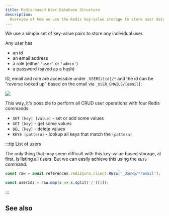 ```yaml
---
title: Redis-based User Database Structure
description:
  Overview of how we use the Redis key-value storage to store user data.
---
```


<!--
Reference
=========

=== When to use this template:
When you're documenting some topic so that users (e.g., ecosystem developers)
can quickly lookup a fact. These articles typically consist of a list, a
definition list, a table, or some other form of "quick-to-lookup" information.

=== When not to use this template:
Do not use a reference article to explain a concept. You should keep additional
information within the reference article to a minimum so that knowledgeable users
can quickly see the facts that are relevant to them. You can link to concepts and
other topics to explain specific concepts, if necessary.

=== Writing tips:
- Write in the present tense
- Use neutral pronouns (they/them instead of he/she and him/her)
- Be respectful to everyone
- Be aware of the potential for cultural misunderstandings
- Keep the amount of additional information to a minimum (focus on the facts)
- If necessary, link to concept topics. Do not explain them in the article
- Use a suitable form of content so that readers can quickly look up the desired
  information (e.g., a table, a list, a diagram, or something else)
-->

<!-- Relevant imports: -->


<!-- Short description of what information this document provides: -->

We use a simple set of key-value pairs to store any individual user.

Any user has

- an id
- an email address
- a role (either `'user'` or `'admin'`)
- a password (saved as a hash)

ID, email and role are accessible under `_USERS/[id]/*` and the id can be
"reverse looked up" based on the email via `_USER_EMAILS/[email]`:

<Image
	src="/static/img/drawio-diagrams/internal/redis-user-db-structure.drawio.svg"
	invertible
/>

This way, it's possible to perform all CRUD user operations with four Redis
commands:

- `SET [key] [value]` - set or add some values
- `GET [key]` - get some values
- `DEL [key]` - delete values
- `KEYS [pattern]` - lookup all keys that match the `[pattern]`

:::tip List of users

The only thing that may seem difficult with this key-value based storage, at
first, is listing all users. But we can easily achieve this using the `KEYS`
command:

```js
const raw = await references.redisConn.client.KEYS('_USERS/*/email');

const userIds = raw.map(s => s.split('/')[1]);
```

:::

<!-- Content (e.g., a table, a list, a diagram, or a definition list) -->

## See also

<!--
Snippets
--------

<Reference to="../other-article">
    Relative Link to other article
</Reference>

<Reference to="https://www.example.com">
    Example Website
</Reference>
-->
